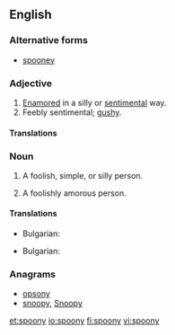 ==English==

===Alternative forms===
* [[spooney]]

===Adjective===
{{en-adj|spoon|ier}}

# [[enamored|Enamored]] in a silly or [[sentimental]] way.
# Feebly sentimental; [[gushy]].

====Translations====
{{trans-top|enamored in a silly or sentimental way}}
{{trans-mid}}
{{trans-bottom}}

{{trans-top|feebly sentimental}}
{{trans-mid}}
{{trans-bottom}}

===Noun===
{{en-noun|spoonies}}

# {{context|informal}} A foolish, simple, or silly person.
# {{context|informal}} A foolishly amorous person.

====Translations====
{{trans-top|foolish, simple, or silly person}}
* Bulgarian: {{t+|bg|влюбен|m|sc=Cyrl}}
{{trans-mid}}
{{trans-bottom}}

{{trans-top|foolishly amorous person}}
* Bulgarian: {{t+|bg|сантиментален|m|sc=Cyrl}}
{{trans-mid}}
{{trans-bottom}}

===Anagrams===
* [[opsony#English|opsony]]
* [[snoopy#English|snoopy]], [[Snoopy#English|Snoopy]]

[[et:spoony]]
[[io:spoony]]
[[fi:spoony]]
[[vi:spoony]]